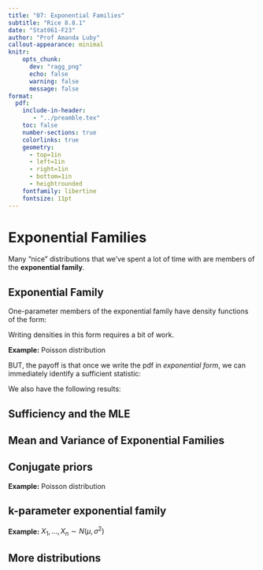 ```yaml
---
title: "07: Exponential Families"
subtitle: "Rice 8.8.1"
date: "Stat061-F23"
author: "Prof Amanda Luby"
callout-appearance: minimal
knitr:
    opts_chunk: 
      dev: "ragg_png"
      echo: false
      warning: false
      message: false
format:
  pdf:
    include-in-header: 
       - "../preamble.tex"
    toc: false
    number-sections: true
    colorlinks: true
    geometry:
      - top=1in
      - left=1in
      - right=1in
      - bottom=1in
      - heightrounded
    fontfamily: libertine
    fontsize: 11pt
---
```


# Exponential Families 

Many "nice" distributions that we've spent a lot of time with are members of the **exponential family**. 

::: callout-note
## Exponential Family

One-parameter members of the exponential family have density functions of the form: 

\vspace{2in}
:::

Writing densities in this form requires a bit of work. 

**Example:** Poisson distribution

\vspace{3in}

\pagebreak
BUT, the payoff is that once we write the pdf in *exponential form*, we can immediately identify a sufficient statistic:

\vspace{2in}

We also have the following results: 

::: callout-note
## Sufficiency and the MLE

\vspace{.75in}
:::

\vspace{1.5in}

::: callout-note
## Mean and Variance of Exponential Families

\vspace{1.5in}
:::

::: callout-note
## Conjugate priors

\vspace{.75in}
:::

\pagebreak

**Example:** Poisson distribution

\vspace{3.5in}

::: callout-note
## k-parameter exponential family

\vspace{1in}

:::

**Example:** $X_1, ..., X_n \sim N(\mu, \sigma^2)$

\vspace{4in}

## More distributions



